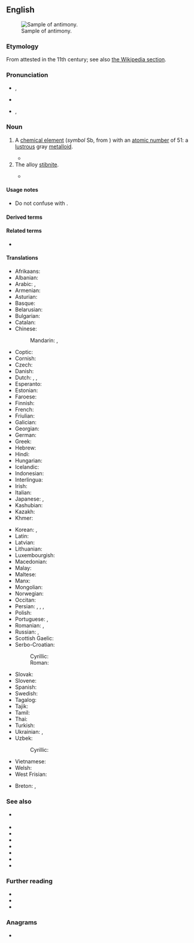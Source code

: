 ==English==
{{elements|en|Sb|tin|Sn|tellurium|Te}}
[[File:Antimony-4.jpg|thumb|Sample of antimony.]]

===Etymology===
From {{der|en|ML.|antimonium}} attested in the 11th century; see also [[w:Antimony#Etymology|the Wikipedia section]].

===Pronunciation===
* {{a|UK}} {{IPA|en|/ˈæn.tɪ.mə.niː/}}, {{enPR|ăn'tĭmənē}}
* {{audio|en|LL-Q1860 (eng)-Vealhurl-antimony.wav |Audio (Southern England)}}
* {{a|US}} {{IPA|en|/ˈæn.tɪˌmoʊ.ni/}}, {{enPR|ăn'tĭmōnē}}

===Noun===
{{en-noun|~}}

# A [[chemical element]] (''symbol'' Sb, from {{cog|la|stibium}}) with an [[atomic number]] of 51: a [[lustrous]] gray [[metalloid]].
#: {{syn|en|stibium}}
#* {{quote-journal|en|author=Jack Healy|title=As Miners Chase Clean-Energy Minerals, Tribes Fear a Repeat of the Past|work=The New York Times|date=2021-12-27|url=https://www.nytimes.com/2021/12/27/us/mining-clean-energy-antimony-tribes.html|issn=0362-4331|author2=Mike Baker|passage=Deep in the Salmon River Mountains, an Idaho mining company, Perpetua Resources, is proposing a vast open-pit gold mine that would also produce 115 million pounds of '''antimony''' — an element that may be critical to manufacturing the high-capacity liquid-metal batteries of the future.}}
# The alloy [[stibnite]].
#: {{syn|en|stibium}}
#* {{quote-book|en|year=2005|title=Chemical Physics of Pyrolysis, Combustion, and Oxidation  |author= Al Berlin |page=21 |ISBN=1594541639 |passage=In quality synergistic additives in a composition use oxide '''antimonies'''. }}

====Usage notes====
* Do not confuse with {{m|en|antinomy|gloss=contradiction or paradox}}.

====Derived terms====
{{col4|en
|antimony yellow|germanium antimony telluride
|antimonate
|antimonial
|antimonian
|antimoniate
|antimoniated
|antimonic
|antimonide
|antimonioso-
|[[antimonious]], [[antimonous]]
|antimonite
|[[antimoniuret]], [[antimoniuretted]]
|antimony blende
|antimony bloom
|antimony glance
|antimony hydride
|antimonyl
|[[antimony ocher]], [[antimony ochre]]
|antimony oxide
|antimony oxysulfide
|antimony pentachloride
|antimony pentafluoride
|antimony pentoxide
|[[antimony pentasulfide]], [[antimony pentasulphide]]
|antimony quintachloride
|antimony sesquioxide
|[[antimony sulfide]], [[antimony sulphide]]
|antimony tetroxide
|antimony triacetate
|antimony tribromide
|antimony trichloride
|antimony trifluoride
|antimony trihydride
|antimony triiodide
|antimony trioxide
|antimony triselenide
|antimony tritelluride
|antimony vermilion
|arsenical antimony
|black antimony
|butter of antimony
|crocus of antimony
|crude antimony
|flowers of antimony
|glass of antimony
|gray antimony
|red antimony
|regulus of antimony
|saffron of antimony
|[[sulfurated antimony]], [[sulphurated antimony]]
|[[sulfide of antimony]], [[sulphide of antimony]]
|tartarated antimony
|[[pentasulfide antimony]], [[pentasulphide antimony]]
|triphenylantimony
|white antimony
}}

====Related terms====
* {{l|en|antimonium}}

====Translations====
{{trans-top|chemical element}}
* Afrikaans: {{t+|af|antimoon}}
* Albanian: {{t+|sq|antimon|m}}
* Arabic: {{t|ar|أَنْتِيمُون|m|tr=ʾantimūn}}, {{t|ar|إِثْمِد|tr=}}
* Armenian: {{t+|hy|ծարիր}}
* Asturian: {{t|ast|antimoniu|m}}
* Basque: {{t|eu|antimonioa}}
* Belarusian: {{t|be|сурма́|f}}
* Bulgarian: {{t+|bg|антимо́н|m}}
* Catalan: {{t+|ca|antimoni|m}}
* Chinese:
*: Mandarin: {{t+|cmn|銻}}, {{t+|cmn|锑|tr=tī}}
* Coptic: {{t|cop|ⲥⲑⲏⲙ|m}}
* Cornish: {{t|kw|antymony|?}}
* Czech: {{t+|cs|antimon|m}}
* Danish: {{t+|da|antimon|n}}
* Dutch: {{t+|nl|antimonium|n}}, {{t+|nl|antimoon|n}}, {{t+|nl|stibium}}
* Esperanto: {{t+|eo|antimono}}
* Estonian: {{t+|et|antimon}}
* Faroese: {{t|fo|antimon|n}}
* Finnish: {{t+|fi|antimoni}}
* French: {{t+|fr|antimoine|m}}
* Friulian: {{t|fur|antimoni|?}}
* Galician: {{t+|gl|antimonio|m}}
* Georgian: {{t|ka|სტიბიუმი}}
* German: {{t+|de|Antimon|n}}
* Greek: {{t+|el|αντιμόνιο|n}}
* Hebrew: {{t+|he|אנטימון|m|tr=antimón}}
* Hindi: {{t+|hi|अंजन|m}}
* Hungarian: {{t+|hu|antimon}}
* Icelandic: {{t|is|antímon|?}}
* Indonesian: {{t|id|antimoni}}
* Interlingua: {{t|ia|antimonio}}
* Irish: {{t|ga|antamón|m}}
* Italian: {{t+|it|antimonio|m}}
* Japanese: {{t+|ja|アンチモン|tr=anchimon}}, {{t|ja|アンチモニー|tr=anchimonī}}
* Kashubian: {{t|csb|antimón}}
* Kazakh: {{t+|kk|сүрме}}
* Khmer: {{t|km|អង់ទីម៉ាន់|tr=ɑngtiiman}}
{{trans-mid}}
* Korean: {{t+|ko|안티몬}}, {{t|ko|안티모니}}
* Latin: {{t+|la|stibium|n}}
* Latvian: {{t|lv|antimons|m}}
* Lithuanian: {{t+|lt|stibis|?}}
* Luxembourgish: {{t|lb|Antimon|?}}
* Macedonian: {{t|mk|антимон|m}}
* Malay: {{t|ms|antimoni}}
* Maltese: {{t|mt|antimonju|?}}
* Manx: {{t|gv|antimoan|m}}
* Mongolian: {{t+|mn|будаг}}
* Norwegian: {{t|no|antimon|n}}
* Occitan: {{t+|oc|antimòni|m}}
* Persian: {{t|fa|انتیموان|tr=antimuân}}, {{t|fa|روی سخته|tr=ruy saxte}}, {{t+|fa|سرمه|tr=sorme}}, {{t|fa|زنگلک|tr=zangolak}}
* Polish: {{t+|pl|antymon|m}}
* Portuguese: {{t+|pt|antimónio|m}} {{qualifier|Portugal}}, {{t+|pt|antimônio|m}} {{qualifier|Brazil}}
* Romanian: {{t+|ro|antimoniu|n}}, {{t+|ro|stibiu|n}}
* Russian: {{t+|ru|сурьма́|f}}, {{t|ru|сти́биум|m}}
* Scottish Gaelic: {{t|gd|antamòn}}
* Serbo-Croatian:
*: Cyrillic: {{t|sh|а̀нтимон|m}}
*: Roman: {{t+|sh|àntimon|m}}
* Slovak: {{t+|sk|antimón|m}}
* Slovene: {{t+|sl|antimon|m}}
* Spanish: {{t+|es|antimonio|m}}
* Swedish: {{t+|sv|antimon|n}}
* Tagalog: {{t|tl|antimonyo}}
* Tajik: {{t|tg|сурьма}}
* Tamil: {{t|ta|அந்திமன்}}
* Thai: {{t|th|พลวง}}
* Turkish: {{t+|tr|antimon}}
* Ukrainian: {{t|uk|сти́бій|m}}, {{t|uk|сурма́|f}}
* Uzbek: {{t|uz|sur’ma}}
*: Cyrillic: {{t+|uz|сурьма}}
* Vietnamese: {{t|vi|antimon}}
* Welsh: {{t+|cy|antimoni|m}}
* West Frisian: {{t|fy|antimoon|n}}
{{trans-bottom}}

{{trans-see|stibnite}}

<!--Remove this section once all of the translations below have been moved into the tables above.-->
{{checktrans-top}}
* Breton: {{t-check|br|antimoan|?}}, {{t-check|br|stibiom|m}}
{{trans-mid}}
{{trans-bottom}}

===See also===
* {{l|mul|♁}} {{q|alchemical symbol}}
* {{l|en|allemonite}}
* {{l|en|kermesite}}
* {{l|en|leo ruber}}
* {{l|en|lupus metallorum}}
* {{l|en|plumbum nigrum}}
* {{l|en|proteus}}
* {{l|en|valentinite}}

===Further reading===
* {{pedia}}
* {{R:WebMineral}}
* {{R:mindat}}

===Anagrams===
* {{anagrams|en|a=aimnnoty|antinomy}}